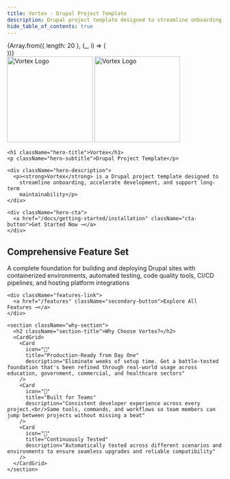 ```yaml
---
title: Vortex - Drupal Project Template
description: Drupal project template designed to streamline onboarding, accelerate development, and support long-term maintainability.
hide_table_of_contents: true
---
```



<div className="hero-container">
  <div className="particles">
    {Array.from({ length: 20 }, (_, i) => (
      <div
        key={i}
        className="particle"
        style={{
          left: `${Math.random() * 100}%`,
          animationDelay: `${i * 0.5}s`,
          animationDuration: `${6 + Math.random() * 2}s`,
        }}
      />
    ))}
  </div>
  <div className="orb1" />
  <div className="orb2" />

  <div className="hero-content">
    <div className="logo-container">
      <picture>
        <img width="200" src="/img/logo-vortex-light.svg#gh-dark-mode-only" alt="Vortex Logo"/>
        <img width="200" src="/img/logo-vortex-dark.svg#gh-light-mode-only" alt="Vortex Logo"/>
      </picture>
    </div>

    <h1 className="hero-title">Vortex</h1>
    <p className="hero-subtitle">Drupal Project Template</p>

    <div className="hero-description">
      <p><strong>Vortex</strong> is a Drupal project template designed to
        streamline onboarding, accelerate development, and support long-term
        maintainability</p>
    </div>

    <div className="hero-cta">
      <a href="/docs/getting-started/installation" className="cta-button">Get Started Now →</a>
    </div>
  </div>
</div>

<div className="full-width-section">
  <div className="content-container">
    <h2 className="section-title">Comprehensive Feature Set</h2>
    <p
      style={{
        textAlign: 'center',
        fontSize: '1.25rem',
        marginBottom: '3rem',
        maxWidth: '800px',
        margin: '0 auto 3rem'
      }}
    >A complete foundation for building and deploying Drupal sites with containerized environments,
      automated testing, code quality tools, CI/CD pipelines, and hosting platform integrations</p>
    <CardGrid>
      <Card
        icon="💧"
        title="Drupal"
        description="Pre-configured Composer project with modern Drupal 11, optimized settings, module & theme scaffolds, and admin modules"
        link="/features#drupal-foundation"
      />
      <Card
        icon="☁️"
        title="Hosting Integrations"
        description="Integrations with cloud hosting providers including Acquia and Lagoon with database syncing, deployment workflows, and preview environments"
        link="/features#hosting-integrations"
      />
      <Card
        icon="🏗️"
        title="CI/CD Configurations"
        description="Configurations for continuous integration providers GitHub Actions and CircleCI, containerized environments, and automated testing"
        link="/features#cicd-configurations"
      />
      <Card
        icon="💻"
        title="Local Development"
        description="Containerized development environment with Docker Compose stack, Ahoy commands, Nginx, PHP, MariaDB, Solr, Redis, ClamAV, and Xdebug support"
        link="/features#local-development"
      />
      <Card
        icon="🛠️"
        title="Tools"
        description="Code quality and testing tools including PHPCS, PHPStan, PHPUnit, Behat, and more - all pre-configured and ready to use"
        link="/features#tools"
      />
      <Card
        icon="⚙️"
        title="Workflow"
        description="Standardized development and deployment workflows, notifications, and automated dependency updates with Renovate"
        link="/features#workflows"
      />
    </CardGrid>

    <div className="features-link">
      <a href="/features" className="secondary-button">Explore All Features →</a>
    </div>

    <section className="why-section">
      <h2 className="section-title">Why Choose Vortex?</h2>
      <CardGrid>
        <Card
          icon="🚀"
          title="Production-Ready from Day One"
          description="Eliminate weeks of setup time. Get a battle-tested foundation that's been refined through real-world usage across education, government, commercial, and healthcare sectors"
        />
        <Card
          icon="🎯"
          title="Built for Teams"
          description="Consistent developer experience across every project.<br/>Same tools, commands, and workflows so team members can jump between projects without missing a beat"
        />
        <Card
          icon="🔄"
          title="Continuously Tested"
          description="Automatically tested across different scenarios and environments to ensure seamless upgrades and reliable compatibility"
        />
      </CardGrid>
    </section>
  </div>
</div>
